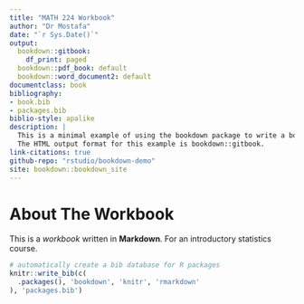 ```yaml
---
title: "MATH 224 Workbook"
author: "Dr Mostafa"
date: "`r Sys.Date()`"
output:
  bookdown::gitbook:
    df_print: paged
  bookdown::pdf_book: default
  bookdown::word_document2: default
documentclass: book
bibliography:
- book.bib
- packages.bib
biblio-style: apalike
description: |
  This is a minimal example of using the bookdown package to write a book.
  The HTML output format for this example is bookdown::gitbook.
link-citations: true
github-repo: "rstudio/bookdown-demo"
site: bookdown::bookdown_site
---
```


# About The Workbook {.unlisted .unnumbered}

This is a _workbook_  written in **Markdown**. For an introductory statistics course.


```r
# automatically create a bib database for R packages
knitr::write_bib(c(
  .packages(), 'bookdown', 'knitr', 'rmarkdown'
), 'packages.bib')
```




